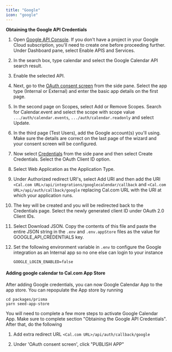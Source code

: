 ```yaml
---
title: "Google"
icon: "google"
---
```


**Obtaining the Google API Credentials**

1. Open [Google API Console](https://console.cloud.google.com/apis/dashboard). If you don't have a project in your Google Cloud subscription, you'll need to create one before proceeding further. Under Dashboard pane, select Enable APIS and Services.

2. In the search box, type calendar and select the Google Calendar API search result.

3. Enable the selected API.

4. Next, go to the [OAuth consent screen](https://console.cloud.google.com/apis/credentials/consent) from the side pane. Select the app type (Internal or External) and enter the basic app details on the first page.

5. In the second page on Scopes, select Add or Remove Scopes. Search for Calendar.event and select the scope with scope value `.../auth/calendar.events`, `.../auth/calendar.readonly` and select Update.

6. In the third page (Test Users), add the Google account(s) you'll using. Make sure the details are correct on the last page of the wizard and your consent screen will be configured.

7. Now select [Credentials](https://console.cloud.google.com/apis/credentials) from the side pane and then select Create Credentials. Select the OAuth Client ID option.

8. Select Web Application as the Application Type.

9. Under Authorized redirect URI's, select Add URI and then add the URI `<Cal.com URL>/api/integrations/googlecalendar/callback` and `<Cal.com URL>/api/auth/callback/google` replacing Cal.com URL with the URI at which your application runs.

10. The key will be created and you will be redirected back to the Credentials page. Select the newly generated client ID under OAuth 2.0 Client IDs.

11. Select Download JSON. Copy the contents of this file and paste the entire JSON string in the `.env` and `.env.appStore` files as the value for GOOGLE_API_CREDENTIALS key.

12. Set the following environment variable in `.env` to configure the Google integration as an Internal app so no one else can login to your instance
    ```
    GOOGLE_LOGIN_ENABLED=false
    ```

#### **Adding google calendar to Cal.com App Store**

After adding Google credentials, you can now Google Calendar App to the app store. You can repopulate the App store by running

```
cd packages/prisma
yarn seed-app-store
```

You will need to complete a few more steps to activate Google Calendar App. Make sure to complete section "Obtaining the Google API Credentials". After that, do the following

1. Add extra redirect URL `<Cal.com URL>/api/auth/callback/google`

2. Under 'OAuth consent screen', click "PUBLISH APP"